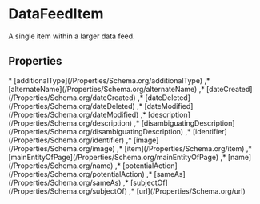 # DataFeedItem

A single item within a larger data feed.

## Properties

<Grid>
* [additionalType](/Properties/Schema.org/additionalType)
,* [alternateName](/Properties/Schema.org/alternateName)
,* [dateCreated](/Properties/Schema.org/dateCreated)
,* [dateDeleted](/Properties/Schema.org/dateDeleted)
,* [dateModified](/Properties/Schema.org/dateModified)
,* [description](/Properties/Schema.org/description)
,* [disambiguatingDescription](/Properties/Schema.org/disambiguatingDescription)
,* [identifier](/Properties/Schema.org/identifier)
,* [image](/Properties/Schema.org/image)
,* [item](/Properties/Schema.org/item)
,* [mainEntityOfPage](/Properties/Schema.org/mainEntityOfPage)
,* [name](/Properties/Schema.org/name)
,* [potentialAction](/Properties/Schema.org/potentialAction)
,* [sameAs](/Properties/Schema.org/sameAs)
,* [subjectOf](/Properties/Schema.org/subjectOf)
,* [url](/Properties/Schema.org/url)

</Grid>

